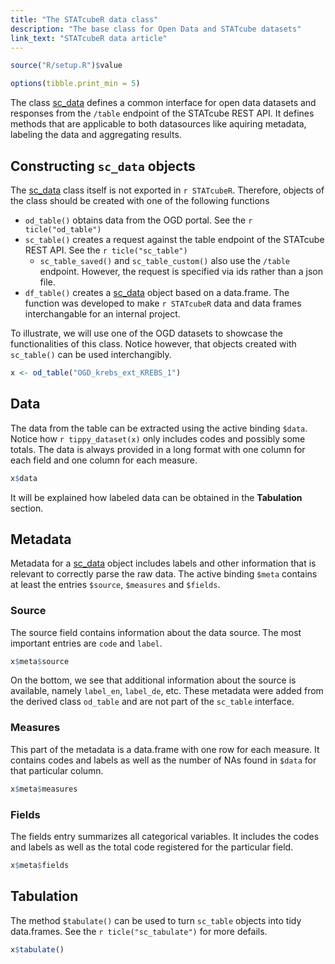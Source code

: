 ```yaml
---
title: "The STATcubeR data class"
description: "The base class for Open Data and STATcube datasets"
link_text: "STATcubeR data article"
---
```


```r
source("R/setup.R")$value
```

```r
options(tibble.print_min = 5)
```

The class [sc_data] defines a common interface for open data datasets and responses from the `/table` endpoint of the STATcube REST API.
It defines methods that are applicable to both datasources like aquiring metadata, labeling the data and aggregating results.

## Constructing `sc_data` objects

The [sc_data] class itself is not exported in `r STATcubeR`.
Therefore, objects of the class should be created with one of the following functions

* `od_table()` obtains data from the OGD portal.
  See the `r ticle("od_table")`
* `sc_table()` creates a request against the table endpoint of the STATcube REST API.
  See the `r ticle("sc_table")`
    * `sc_table_saved()` and `sc_table_custom()` also use the `/table` endpoint.
       However, the request is specified via ids rather than a json file.
* `df_table()` creates a [sc_data] object based on a data.frame.
  The function was developed to make `r STATcubeR` data and data frames interchangable for an internal project.

To illustrate, we will use one of the OGD datasets to showcase the functionalities of this class.
Notice however, that objects created with `sc_table()` can be used interchangibly.

```r
x <- od_table("OGD_krebs_ext_KREBS_1")
```

## Data

The data from the table can be extracted using the active binding `$data`.
Notice how `r tippy_dataset(x)` only includes codes and possibly some totals.
The data is always provided in a long format with one column for each field and one column for each measure.

```r
x$data
```

It will be explained how labeled data can be obtained in the **Tabulation** section.

## Metadata

Metadata for a [sc_data] object includes labels and other information that is relevant to correctly parse the raw data.
The active binding `$meta` contains at least the entries `$source`, `$measures` and `$fields`.

### Source

The source field contains information about the data source.
The most important entries are `code` and `label`.

```r
x$meta$source
```

On the bottom, we see that additional information about the source is available, namely `label_en`, `label_de`, etc.
These metadata were added from the derived class `od_table` and are not part of the `sc_table` interface.

### Measures

This part of the metadata is a data.frame with one row for each measure.
It contains codes and labels as well as the number of NAs found in `$data` for that particular column.

```r
x$meta$measures
```

### Fields

The fields entry summarizes all categorical variables.
It includes the codes and labels as well as the total code registered for the particular field.

```r
x$meta$fields
```

## Tabulation

The method `$tabulate()` can be used to turn `sc_table` objects into tidy data.frames.
See the `r ticle("sc_tabulate")` for more defails.

```r
x$tabulate()
```

[sc_data]: ../reference/sc_data.html
